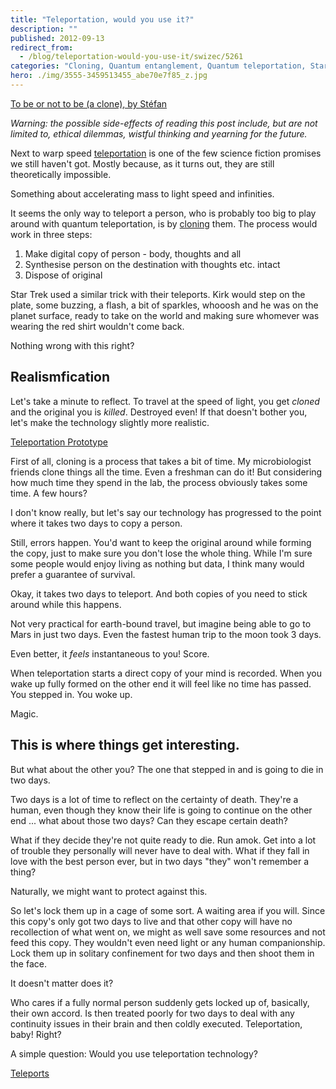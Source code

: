 ```yaml
---
title: "Teleportation, would you use it?"
description: ""
published: 2012-09-13
redirect_from:
  - /blog/teleportation-would-you-use-it/swizec/5261
categories: "Cloning, Quantum entanglement, Quantum teleportation, Star Trek, Teleportation, Uncategorized"
hero: ./img/3555-3459513455_abe70e7f85_z.jpg
---
```


[To be or not to be (a clone), by Stéfan](http://www.flickr.com/photos/st3f4n/3459513455/)

_Warning: the possible side-effects of reading this post include, but are not limited to, ethical dilemmas, wistful thinking and yearning for the future._

Next to warp speed [teleportation](http://en.wikipedia.org/wiki/Teleportation) is one of the few science fiction promises we still haven't got. Mostly because, as it turns out, they are still theoretically impossible.

Something about accelerating mass to light speed and infinities.

It seems the only way to teleport a person, who is probably too big to play around with quantum teleportation, is by [cloning](http://en.wikipedia.org/wiki/Cloning "Cloning") them. The process would work in three steps:

1.  Make digital copy of person - body, thoughts and all
2.  Synthesise person on the destination with thoughts etc. intact
3.  Dispose of original

Star Trek used a similar trick with their teleports. Kirk would step on the plate, some buzzing, a flash, a bit of sparkles, whooosh and he was on the planet surface, ready to take on the world and making sure whomever was wearing the red shirt wouldn't come back.

Nothing wrong with this right?

## Realismfication

Let's take a minute to reflect. To travel at the speed of light, you get _cloned_ and the original you is _killed_. Destroyed even! If that doesn't bother you, let's make the technology slightly more realistic.

[Teleportation Prototype](./img/3124-3250633626_0ec6dfa6e2_m.jpg)

First of all, cloning is a process that takes a bit of time. My microbiologist friends clone things all the time. Even a freshman can do it! But considering how much time they spend in the lab, the process obviously takes some time. A few hours?

I don't know really, but let's say our technology has progressed to the point where it takes two days to copy a person.

Still, errors happen. You'd want to keep the original around while forming the copy, just to make sure you don't lose the whole thing. While I'm sure some people would enjoy living as nothing but data, I think many would prefer a guarantee of survival.

Okay, it takes two days to teleport. And both copies of you need to stick around while this happens.

Not very practical for earth-bound travel, but imagine being able to go to Mars in just two days. Even the fastest human trip to the moon took 3 days.

Even better, it _feels_ instantaneous to you! Score.

When teleportation starts a direct copy of your mind is recorded. When you wake up fully formed on the other end it will feel like no time has passed. You stepped in. You woke up.

Magic.

## This is where things get interesting.

But what about the other you? The one that stepped in and is going to die in two days.

Two days is a lot of time to reflect on the certainty of death. They're a human, even though they know their life is going to continue on the other end ... what about those two days? Can they escape certain death?

What if they decide they're not quite ready to die. Run amok. Get into a lot of trouble they personally will never have to deal with. What if they fall in love with the best person ever, but in two days "they" won't remember a thing?

Naturally, we might want to protect against this.

So let's lock them up in a cage of some sort. A waiting area if you will. Since this copy's only got two days to live and that other copy will have no recollection of what went on, we might as well save some resources and not feed this copy. They wouldn't even need light or any human companionship. Lock them up in solitary confinement for two days and then shoot them in the face.

It doesn't matter does it?

Who cares if a fully normal person suddenly gets locked up of, basically, their own accord. Is then treated poorly for two days to deal with any continuity issues in their brain and then coldly executed. Teleportation, baby! Right?

A simple question: Would you use teleportation technology?

[Teleports](https://swizec.com/wp-content/uploads/2012/09/teleportation_0129.jpeg)